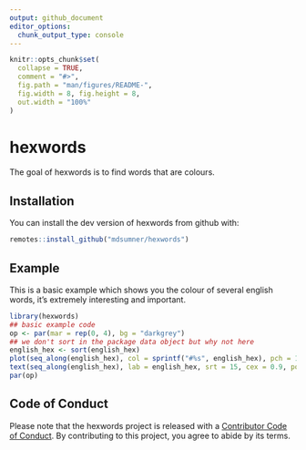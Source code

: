 ```yaml
---
output: github_document
editor_options: 
  chunk_output_type: console
---
```


<!-- README.md is generated from README.Rmd. Please edit that file -->

```r
knitr::opts_chunk$set(
  collapse = TRUE,
  comment = "#>",
  fig.path = "man/figures/README-",
  fig.width = 8, fig.height = 8,
  out.width = "100%"
)
```

# hexwords

<!-- badges: start -->
<!-- badges: end -->

The goal of hexwords is to find words that are colours. 

## Installation

You can install the dev version of hexwords from github  with:

``` r
remotes::install_github("mdsumner/hexwords")
```

## Example

This is a basic example which shows you the colour of several english words, it's extremely interesting and important. 

```r
library(hexwords)
## basic example code
op <- par(mar = rep(0, 4), bg = "darkgrey")
## we don't sort in the package data object but why not here
english_hex <- sort(english_hex)
plot(seq_along(english_hex), col = sprintf("#%s", english_hex), pch = 19, cex = 5, asp = 1, ylim = c(-0.2, length(english_hex) + 0.2), xlim = c(0, length(english_hex)  + 1), xlab = "", ylab = "", axes = F)
text(seq_along(english_hex), lab = english_hex, srt = 15, cex = 0.9, pos = 4, offset = 1)
par(op)
```

## Code of Conduct
  
Please note that the hexwords project is released with a [Contributor Code of Conduct](https://contributor-covenant.org/version/2/0/CODE_OF_CONDUCT.html). By contributing to this project, you agree to abide by its terms.
